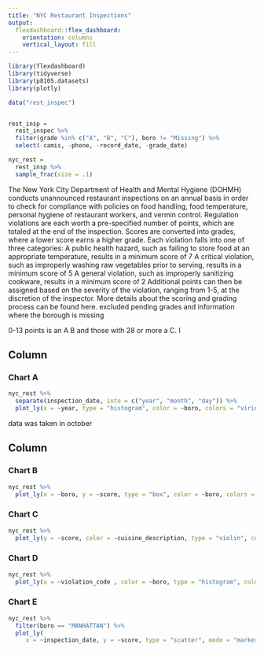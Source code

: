 ```yaml
---
title: "NYC Restaurant Inspections"
output: 
  flexdashboard::flex_dashboard:
    orientation: columns
    vertical_layout: fill
---
```



```r
library(flexdashboard)
library(tidyverse)
library(p8105.datasets)
library(plotly)

data("rest_inspec")


rest_insp = 
  rest_inspec %>% 
  filter(grade %in% c("A", "B", "C"), boro != "Missing") %>% 
  select(-camis, -phone, -record_date, -grade_date) 

nyc_rest = 
  rest_insp %>% 
  sample_frac(size = .1)
```

The New York City Department of Health and Mental Hygiene (DOHMH) conducts unannounced restaurant inspections on an annual basis in order to check for compliance with policies on food handling, food temperature, personal hygiene of restaurant workers, and vermin control. Regulation violations are each worth a pre-specified number of points, which are totaled at the end of the inspection. Scores are converted into grades, where a lower score earns a higher grade.
Each violation falls into one of three categories:
A public health hazard, such as failing to store food at an appropriate temperature, results in a minimum score of 7
A critical violation, such as improperly washing raw vegetables prior to serving, results in a minimum score of 5
A general violation, such as improperly sanitizing cookware, results in a minimum score of 2
Additional points can then be assigned based on the severity of the violation, ranging from 1-5, at the discretion of the inspector.
More details about the scoring and grading process can be found here.
 excluded pending grades and information where the borough is missing 
 
 0-13 points is an A
  B and those with 28 or more a C. I


Column {data-width=650}
-----------------------------------------------------------------------

### Chart A

```r
nyc_rest %>%   
  separate(inspection_date, into = c("year", "month", "day")) %>% 
  plot_ly(x = ~year, type = "histogram", color = ~boro, colors = "viridis")
```
data was taken in october 

Column {data-width=350}
-----------------------------------------------------------------------

### Chart B

```r
nyc_rest %>% 
  plot_ly(x = ~boro, y = ~score, type = "box", color = ~boro, colors = "viridis")
```


### Chart C

```r
nyc_rest %>% 
  plot_ly(y = ~score, color = ~cuisine_description, type = "violin", colors = "viridis")
```


### Chart D

```r
nyc_rest %>% 
  plot_ly(x = ~violation_code , color = ~boro, type = "histogram", colors = "viridis", text = ~violation_description)
```


### Chart E

```r
nyc_rest %>% 
  filter(boro == "MANHATTAN") %>% 
  plot_ly(
     x = ~inspection_date, y = ~score, type = "scatter", mode = "markers", alpha = 0.5, color = ~grade, colors = "viridis")
```


